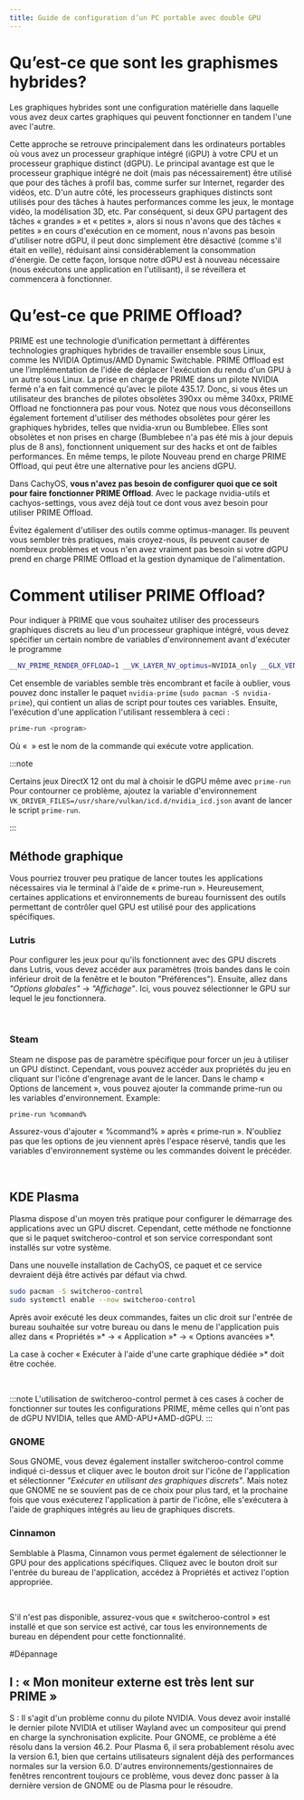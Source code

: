 ```yaml
---
title: Guide de configuration d’un PC portable avec double GPU
---
```



# Qu’est-ce que sont les graphismes hybrides?

Les graphiques hybrides sont une configuration matérielle dans laquelle vous avez deux cartes graphiques qui peuvent fonctionner en tandem l'une avec l'autre.

Cette approche se retrouve principalement dans les ordinateurs portables où vous avez un processeur graphique intégré (iGPU) à votre CPU et un processeur graphique distinct (dGPU). Le principal avantage est que le processeur graphique intégré ne doit (mais pas nécessairement) être utilisé que pour des tâches à profil bas, comme surfer sur Internet, regarder des vidéos, etc.
D'un autre côté, les processeurs graphiques distincts sont utilisés pour des tâches à hautes performances comme les jeux, le montage vidéo, la modélisation 3D, etc. Par conséquent, si deux GPU partagent des tâches « grandes » et « petites », alors si nous n'avons que des tâches « petites » en cours d'exécution en ce moment, nous n'avons pas besoin d'utiliser notre dGPU, il peut donc simplement être désactivé (comme s'il était en veille), réduisant ainsi considérablement la consommation d'énergie. De cette façon, lorsque notre dGPU est à nouveau nécessaire (nous exécutons une application en l'utilisant), il se réveillera et commencera à fonctionner.

# Qu’est-ce que PRIME Offload?

PRIME est une technologie d’unification permettant à différentes technologies graphiques hybrides de travailler ensemble sous Linux, comme les  NVIDIA Optimus/AMD Dynamic Switchable.
PRIME Offload est une l’implémentation de l'idée de déplacer l'exécution du rendu d'un GPU à un autre sous Linux. La prise en charge de PRIME dans un pilote NVIDIA fermé n'a en fait commencé qu'avec le pilote 435.17. Donc, si vous êtes un utilisateur des branches de pilotes obsolètes 390xx ou même 340xx, PRIME Offload ne fonctionnera pas pour vous. Notez que nous vous déconseillons également fortement d'utiliser des méthodes obsolètes pour gérer les graphiques hybrides, telles que nvidia-xrun ou Bumblebee. Elles sont obsolètes et non prises en charge (Bumblebee n'a pas été mis à jour depuis plus de 8 ans), fonctionnent uniquement sur des hacks et ont de faibles performances. En même temps, le pilote Nouveau prend en charge PRIME Offload, qui peut être une alternative pour les anciens dGPU.

Dans CachyOS, **vous n'avez pas besoin de configurer quoi que ce soit pour faire fonctionner PRIME Offload**. Avec le package nvidia-utils et cachyos-settings, vous avez déjà tout ce dont vous avez besoin pour utiliser PRIME Offload.

Évitez également d'utiliser des outils comme optimus-manager. Ils peuvent vous sembler très pratiques, mais croyez-nous, ils peuvent causer de nombreux problèmes et vous n'en avez vraiment pas besoin si votre dGPU prend en charge PRIME Offload et la gestion dynamique de l'alimentation.

# Comment utiliser PRIME Offload?

Pour indiquer à PRIME que vous souhaitez utiliser des processeurs graphiques discrets au lieu d'un processeur graphique intégré, vous devez spécifier un certain nombre de variables d'environnement avant d'exécuter le programme

```bash
__NV_PRIME_RENDER_OFFLOAD=1 __VK_LAYER_NV_optimus=NVIDIA_only __GLX_VENDOR_LIBRARY_NAME=nvidia <program>
```

Cet ensemble de variables semble très encombrant et facile à oublier, vous pouvez donc installer le paquet ``nvidia-prime`` (``sudo pacman -S nvidia-prime``), qui contient un alias de script pour toutes ces variables. Ensuite, l'exécution d'une application l'utilisant ressemblera à ceci :

```bash
prime-run <program>
```

Où « <programme> » est le nom de la commande qui exécute votre application.

:::note

Certains jeux DirectX 12 ont du mal à choisir le dGPU même avec `prime-run`
Pour contourner ce problème, ajoutez la variable d'environnement `VK_DRIVER_FILES=/usr/share/vulkan/icd.d/nvidia_icd.json`
avant de lancer le script  `prime-run`.

:::

## Méthode graphique

Vous pourriez trouver peu pratique de lancer toutes les applications nécessaires via le terminal à l'aide de « prime-run ».
Heureusement, certaines applications et environnements de bureau fournissent des outils permettant de contrôler quel GPU est utilisé pour des applications spécifiques.

### Lutris

Pour configurer les jeux pour qu'ils fonctionnent avec des GPU discrets dans Lutris, vous devez accéder aux paramètres (trois bandes dans le coin inférieur droit de la fenêtre et le bouton "Préférences"). Ensuite, allez dans *"Options globales"* -> *"Affichage"*. Ici, vous pouvez sélectionner le GPU sur lequel le jeu fonctionnera.

<br />
<ImageComponent imgsrc={import('~/assets/images/lutris-prime.png')} />

### Steam

Steam ne dispose pas de paramètre spécifique pour forcer un jeu à utiliser un GPU distinct. Cependant, vous pouvez accéder aux propriétés du jeu en cliquant sur l'icône d'engrenage avant de le lancer. Dans le champ « Options de lancement », vous pouvez ajouter la commande prime-run ou les variables d'environnement.
Example:

```bash
prime-run %command%
```

Assurez-vous d'ajouter « %command% » après « prime-run ». N'oubliez pas que les options de jeu viennent après l'espace réservé,
tandis que les variables d'environnement système ou les commandes doivent le précéder.

<br />
<ImageComponent imgsrc={import('~/assets/images/steam-prime.png')} />

## KDE Plasma

Plasma dispose d'un moyen très pratique pour configurer le démarrage des applications avec un GPU discret. Cependant, cette méthode ne fonctionne que si le paquet switcheroo-control et son service correspondant sont installés sur votre système.

Dans une nouvelle installation de CachyOS, ce paquet et ce service devraient déjà être activés par défaut via chwd.

```bash
sudo pacman -S switcheroo-control
sudo systemctl enable --now switcheroo-control
```

Après avoir exécuté les deux commandes, faites un clic droit sur l'entrée de bureau souhaitée sur votre bureau ou dans le menu de l'application puis allez dans « Propriétés »* -> « Application »* -> « Options avancées »*.

La case à cocher « Exécuter à l'aide d'une carte graphique dédiée »* doit être cochée.

<br />
<ImageComponent imgsrc={import('~/assets/images/plasma-prime.jpg')} />

:::note
L'utilisation de switcheroo-control permet à ces cases à cocher de fonctionner sur toutes les configurations PRIME, même celles qui n'ont pas de dGPU NVIDIA, telles que  AMD-APU+AMD-dGPU.
:::

### GNOME

Sous GNOME, vous devez également installer switcheroo-control comme indiqué ci-dessus et cliquer avec le bouton droit sur l'icône de l'application et sélectionner *"Exécuter en utilisant des graphiques discrets"*.
Mais notez que GNOME ne se souvient pas de ce choix pour plus tard, et la prochaine fois que vous exécuterez l'application à partir de l'icône, elle s'exécutera à l'aide de graphiques intégrés au lieu de graphiques discrets.

### Cinnamon

Semblable à Plasma, Cinnamon vous permet également de sélectionner le GPU pour des applications spécifiques. Cliquez avec le bouton droit sur l'entrée du bureau de l'application, accédez à Propriétés et activez l'option appropriée.

<br />
<ImageComponent imgsrc={import('~/assets/images/cinnamon-prime.png')} />

S'il n'est pas disponible, assurez-vous que « switcheroo-control » est installé et que son service est activé, car tous les environnements de bureau en dépendent pour cette fonctionnalité.

#Dépannage

## I : « Mon moniteur externe est très lent sur PRIME »

S : Il s'agit d'un problème connu du pilote NVIDIA. Vous devez avoir installé le dernier pilote NVIDIA et utiliser Wayland avec un compositeur qui prend en charge la synchronisation explicite.
Pour GNOME, ce problème a été résolu dans la version 46.2. Pour Plasma 6, il sera probablement résolu avec la version 6.1, bien que certains utilisateurs signalent déjà des performances normales sur la version 6.0.
D'autres environnements/gestionnaires de fenêtres rencontrent toujours ce problème, vous devez donc passer à la dernière version de GNOME ou de Plasma pour le résoudre.

